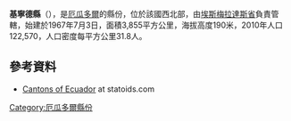 {{Coord|0|19|48|N|79|28|48|W|display=title}}

'''基寧德縣'''（{{lang-es|Cantón Quinindé}}），是[[厄瓜多爾|厄瓜多爾]]的縣份，位於該國西北部，由[[埃斯梅拉達斯省|埃斯梅拉達斯省]]負責管轄，始建於1967年7月3日，面積3,855平方公里，海拔高度190米，2010年人口122,570，人口密度每平方公里31.8人。

==參考資料==
*[http://www.statoids.com/yec.html Cantons of Ecuador] {{Wayback|url=http://www.statoids.com/yec.html |date=20110628180130 }} at statoids.com

{{厄瓜多爾縣份}}

[[Category:厄瓜多爾縣份|Category:厄瓜多爾縣份]]


{{Ecuador-geo-stub}}